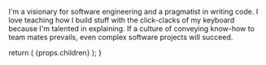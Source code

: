 
I'm a visionary for software engineering and a pragmatist in writing code. I love teaching how I build stuff with the click-clacks of my keyboard because I'm talented in explaining. If a culture of conveying know-how to team mates prevails, even complex software projects will succeed.

  return (
    <Banner
      title='Software engineer & Trainer'
      subtitle='I am Simon'
      linkTo='/resume/'
      linkText='View My Profile'
    >
      {props.children}
    </Banner>
  );
}
